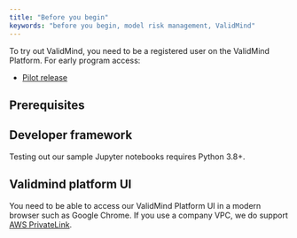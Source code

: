 ```yaml
---
title: "Before you begin"
keywords: "before you begin, model risk management, ValidMind"
---
```


To try out ValidMind, you need to be a registered user on the ValidMind Platform. For early program access:

- [Pilot release](release-pilot.qmd)

## Prerequisites

## Developer framework

Testing out our sample Jupyter notebooks requires Python 3.8+.

## Validmind platform UI

You need to be able to access our ValidMind Platform UI in a modern browser such as Google Chrome. If you use a company VPC, we do support [AWS PrivateLink](configure-aws-privatelink.qmd).